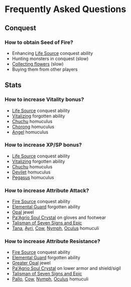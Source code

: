 # Frequently Asked Questions

## Conquest

### How to obtain Seed of Fire?
- Enhancing [Life Source](/guides/conquest#life-source) conquest ability
- Hunting monsters in conquest (slow)
- [Collecting flowers](/guides/conquest#collecting-flowers) (slow)
- Buying them from other players

## Stats

### How to increase Vitality bonus?
- [Life Source](/guides/conquest#life-source) conquest ability
- [Vitalizing](/references/forgotten-power#vitalizing) forgotten ability
- [Chuchu](/references/homuculus/#chuchu) homuculus
- [Chorong](/references/homuculus/#chorong) homuculus
- [Angel](/references/homuculus/#angel) homuculus

### How to increase XP/SP bonus?
- [Life Source](/guides/conquest#life-source) conquest ability
- [Vitalizing](/references/forgotten-power#vitalizing) forgotten ability
- [Chuchu](/references/homuculus/#chuchu) homuculus
- [Devilet](/references/homuculus/#devilet) homuculus
- [Pegasus](/references/homuculus/#pegasus) homuculus

### How to increase Attribute Attack?
- [Fire Source](/guides/conquest#fire-source) conquest ability
- [Elemental Guard](/references/forgotten-power#elemental-guard) forgotten ability
- [Opal](/references/jewels#opal) jewel
- [Pa'Agrio Soul Crystal](/references/soul-crystals#paagrios-soul-crystal) on gloves and footwear
- [Talisman of Seven Signs and Epic](/references/talismans#talisman-of-seven-signs-and-epic)
- [Tana](/references/homuculus/#tana), [Ayri](/references/homuculus/#ayri), [Cow](/references/homuculus/#cow), [Nymph](/references/homuculus/#nymph), [Oculus](/references/homuculus/#oculus) homuculi


### How to increase Attribute Resistance?
- [Fire Source](/guides/conquest#fire-source) conquest ability
- [Elemental Guard](/references/forgotten-power#elemental-guard) forgotten ability
- [Greater Opal](/references/jewels#opal) jewel
- [Pa'Agrio Soul Crystal](/references/soul-crystals#paagrios-soul-crystal) on lower armor and shield/sigil
- [Talisman of Seven Signs and Epic](/references/talismans#talisman-of-seven-signs-and-epic)
- [Pallo](/references/homuculus/#pallo), [Cow](/references/homuculus/#cow), [Nymph](/references/homuculus/#nymph), [Oculus](/references/homuculus/#oculus) homuculi